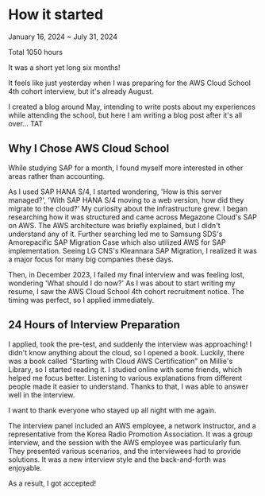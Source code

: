 # How it started

January 16, 2024 ~ July 31, 2024

Total 1050 hours

It was a short yet long six months!

It feels like just yesterday when I was preparing for the AWS Cloud School 4th cohort interview, but it's already August.

I created a blog around May, intending to write posts about my experiences while attending the school, but here I am writing a blog post after it's all over... TAT

## Why I Chose AWS Cloud School

While studying SAP for a month, I found myself more interested in other areas rather than accounting.

As I used SAP HANA S/4, I started wondering, 'How is this server managed?', 'With SAP HANA S/4 moving to a web version, how did they migrate to the cloud?' My curiosity about the infrastructure grew. I began researching how it was structured and came across Megazone Cloud's SAP on AWS. The AWS architecture was briefly explained, but I didn't understand any of it. Further searching led me to Samsung SDS's Amorepacific SAP Migration Case which also utilized AWS for SAP implementation. Seeing LG CNS's Kleannara SAP Migration, I realized it was a major focus for many big companies these days.

Then, in December 2023, I failed my final interview and was feeling lost, wondering 'What should I do now?' As I was about to start writing my resume, I saw the AWS Cloud School 4th cohort recruitment notice. The timing was perfect, so I applied immediately.

## 24 Hours of Interview Preparation

I applied, took the pre-test, and suddenly the interview was approaching! I didn't know anything about the cloud, so I opened a book. Luckily, there was a book called “Starting with Cloud AWS Certification” on Millie's Library, so I started reading it. I studied online with some friends, which helped me focus better. Listening to various explanations from different people made it easier to understand. Thanks to that, I was able to answer well in the interview.

I want to thank everyone who stayed up all night with me again.

The interview panel included an AWS employee, a network instructor, and a representative from the Korea Radio Promotion Association. It was a group interview, and the session with the AWS employee was particularly fun. They presented various scenarios, and the interviewees had to provide solutions. It was a new interview style and the back-and-forth was enjoyable.

As a result, I got accepted!
